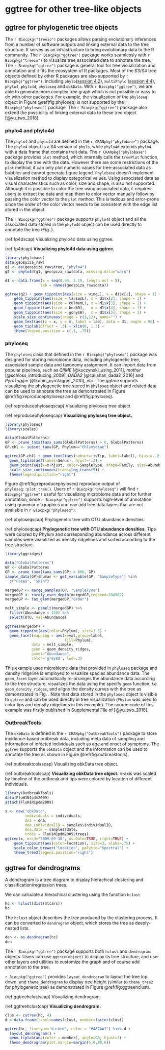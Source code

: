 # ggtree for other tree-like objects {#chapter10}

## ggtree for phylogenetic tree objects

The `r Biocpkg("treeio")` packages allows parsing evolutionary inferences from a number of software outputs and linking external data to the tree structure. It serves as an infrastructure to bring evolutionary data to the R community. The `r Biocpkg("ggtree")` package works seamlessly with `r Biocpkg("treeio")` to visualize tree associated data to annotate the tree. The `r Biocpkg("ggtree")` package is general tool for tree visualization and annotation and it fits the ecosystem of R packages. Most of the S3/S4 tree objects defined by other R packages are also supported by `r Biocpkg("ggtree")`, including `phylo`([session 4.2](#visualizing-phylogenetic-tree-with-ggtree)), `multiPhylo` ([session 4.4](#visualize-a-list-of-trees)), `phylo4`, `phylo4d`, `phyloseq` and `obkData`. With `r Biocpkg("ggtree")`, we are able to generate more complex tree graph which is not possible or easy to do with other packages. For example, the visualization of the `phyloseq` object in Figure \@ref(fig:phyloseq) is not supported by the `r Biocpkg("phyloseq")` package. The `r Biocpkg("ggtree")` package also extend the possibility of linking external data to these tree object [@yu_two_2018].

### phylo4 and phylo4d {#phylobase}

The `phylo4` and `phylo4d` are defined in the `r CRANpkg("phylobase")` package. The `phylo4` object is a S4 version of `phylo`, while `phylo4d` extends `phylo4` with a data frame that contains trait data. The `r CRANpkg("phylobase")` package provides `plot` method, which internally calls the `treePlot` function, to display the tree with the data. However there are some restrictions of the `plot` method, it can only plot numeric values for tree-associated data as bubbles and cannot generate figure legend. `Phylobase` doesn't implement visualization method to display categorical values. Using associated data as visual characteristics such as color, size and shape, is also not supported. Although it is possible to color the tree using associated data, it requires users to extract the data and map them to color vector manually follow by passing the color vector to the `plot` method. This is tedious and error-prone since the order of the color vector needs to be consistent with the edge list stored in the object.


The `r Biocpkg("ggtree")` package supports `phylo4d` object and all the associated data stored in the `phylo4d` object can be used directly to annotate the tree (Fig. \ref{fig:fp4d}).

(ref:fp4dscap) Visualizing phylo4d data using ggtree.

(ref:fp4dcap) **Visualizing phylo4d data using ggtree.** 

```r
library(phylobase)
data(geospiza_raw)
g1 <- as(geospiza_raw$tree, "phylo4")
g2 <- phylo4d(g1, geospiza_raw$data, missing.data="warn")

d1 <- data.frame(x = seq(0.93, 1.15, length.out = 5),
                lab = names(geospiza_raw$data))

ggtree(g2) + geom_tippoint(aes(size = wingL), x = d1$x[1], shape = 1) + 
    geom_tippoint(aes(size = tarsusL), x = d1$x[2], shape = 1) + 
    geom_tippoint(aes(size = culmenL), x = d1$x[3], shape = 1) + 
    geom_tippoint(aes(size = beakD),   x = d1$x[4], shape = 1) + 
    geom_tippoint(aes(size = gonysW),  x = d1$x[5], shape = 1) + 
    scale_size_continuous(range = c(3,12), name="") + 
    geom_text(aes(x = x, y = 0, label = lab), data = d1, angle = 90) +
    geom_tiplab(offset = .3) + xlim(0, 1.3) +
    theme(legend.position = c(.1, .75))  
```



### phyloseq

The `phyloseq` class that defined in the `r Biocpkg("phyloseq")` package was designed for storing microbiome data, including phylogenetic tree, associated sample data and taxonomy assignment. It can import data from popular pipelines, such as *QIIME* [@kuczynski_using_2011], *mothur* [@schloss_introducing_2009], *DADA2* [@callahan_dada2_2016] and *PyroTagger* [@kunin_pyrotagger_2010], *etc.*. The *ggtree* supports visualizing the phylogenetic tree stored in `phyloseq` object and related data can be used to annotate the tree as demonstrated in Figure \@ref(fig:reproducephyloseq) and \@ref(fig:phyloseq).

(ref:reproducephyloseqscap) Visualizing phyloseq tree object.

(ref:reproducephyloseqcap) **Visualizing phyloseq tree object.** 

```r
library(phyloseq)
library(scales)

data(GlobalPatterns)
GP <- prune_taxa(taxa_sums(GlobalPatterns) > 0, GlobalPatterns)
GP.chl <- subset_taxa(GP, Phylum=="Chlamydiae")

ggtree(GP.chl) + geom_text2(aes(subset=!isTip, label=label), hjust=-.2, size=4) +
  geom_tiplab(aes(label=Genus), hjust=-.3) +
  geom_point(aes(x=x+hjust, color=SampleType, shape=Family, size=Abundance),na.rm=TRUE) +
  scale_size_continuous(trans=log_trans(5)) +
  theme(legend.position="right")
```


Figure \@ref(fig:reproducephyloseq) reproduce output of `phyloseq::plot_tree()`. Users of `r Biocpkg("phyloseq")` will find `r Biocpkg("ggtree")` useful for visualizing microbiome data and for further annotation, since `r Biocpkg("ggtree")` supports high-level of annotation using grammar of graphics and can add tree data layers that are not available in `r Biocpkg("phyloseq")`.

(ref:phyloseqscap) Phylogenetic tree with OTU abundance densities.

(ref:phyloseqcap) **Phylogenetic tree with OTU abundance densities.** Tips were colored by Phylum and corresponding abundance across different samples were visualized as density ridgelines and sorted according to the tree structure.

\setstretch{1.2} 
```r
library(ggridges)

data("GlobalPatterns")
GP <- GlobalPatterns
GP <- prune_taxa(taxa_sums(GP) > 600, GP)
sample_data(GP)$human <- get_variable(GP, "SampleType") %in% 
  c("Feces", "Skin") 

mergedGP <- merge_samples(GP, "SampleType")
mergedGP <- rarefy_even_depth(mergedGP,rngseed=394582)
mergedGP <- tax_glom(mergedGP,"Order") 

melt_simple <- psmelt(mergedGP) %>% 
  filter(Abundance < 120) %>% 
  select(OTU, val=Abundance)

ggtree(mergedGP) + 
  geom_tippoint(aes(color=Phylum), size=1.5) +
  geom_facet(mapping = aes(x=val,group=label, 
                           fill=Phylum),
            data = melt_simple, 
            geom = geom_density_ridges,
            panel="Abundance",  
            color='grey80', lwd=.3)
```
\setstretch{1.5}


This example uses microbiome data that provided in `phyloseq` package and density ridgeline is employed to visualize species abundance data. The `geom_facet` layer automatically re-arranges the abundance data according to the tree structure, visualizes the data using the specify `geom` function, *i.e.* `geom_density_ridges`, and aligns the density curves with the tree as demonstrated in Fig. \ref{fig:phyloseq}. Note that data stored in the `phyloseq` object is visible to `ggtree` and can be used directly in tree visualization (`Phylum` was used to color tips and density ridgelines in this example). The source code of this example was firstly published in Supplemental File of [@yu_two_2018].



### OutbreakTools

The `okbData` is defined in the `r CRANpkg("OutbreakTools")` package to store incidence-based outbreak data, including meta data of sampling and information of infected individuals such as age and onset of symptoms. The `ggtree` supports the `obkData` object and the information can be used to annotate the tree as shown in Figure \@ref(fig:outbreaktools).

(ref:outbreaktoolsscap) Visualizing obkData tree object.

(ref:outbreaktoolscap) **Visualizing obkData tree object.** *x*-axis was scaled by timeline of the outbreak and tips were colored by location of different individuals.

\setstretch{1.2}
```r
library(OutbreakTools)
data(FluH1N1pdm2009)
attach(FluH1N1pdm2009)

x <- new("obkData", 
         individuals = individuals, 
         dna = dna,
         dna.individualID = samples$individualID, 
         dna.date = samples$date,
         trees = FluH1N1pdm2009$trees)
ggtree(x, mrsd="2009-09-30", as.Date=TRUE, right=TRUE) +
    geom_tippoint(aes(color=location), size=3, alpha=.75) +
    scale_color_brewer("location", palette="Spectral") +
    theme_tree2(legend.position='right')
```
\setstretch{1.5}



## ggtree for dendrograms {#dendrogram}

A dendrogram is a tree diagram to display hierachical clustering and classification/regression trees.   

We can calculate a hierachical clustering using the function `hclust`

```r
hc <- hclust(dist(mtcars))
hc
```

The `hclust` object describes the tree produced by the clustering process. It can be converted to `dendrogram` object, which stores the tree as deeply-nested lists. 

```r
den <- as.dendrogram(hc)
den
```

The `r Biocpkg("ggtree")` package supports both `hclust` and `dendrogram` objects. Users can use `ggtree(object)` to display its tree structure, and user other layers and utilities to customize the graph and of course add annotation to the tree.

`r Biocpkg("ggtree")` provides `layout_dendrogram` to layout the tree top down, and `theme_dendrogram` to display tree height (similar to `theme_tree2` for phylogenetic tree) as demonstrated in Figure \@ref(fig:ggtreehclust).


(ref:ggtreehclustscap) Visualizing dendrogram.

(ref:ggtreehclustcap) **Visualizing dendrogram.** 


```r
clus <- cutree(hc, 4)
d = data.frame(label=names(clus), member=factor(clus))

ggtree(hc, linetype='dashed', color = "#487AA1") %<+% d + 
  layout_dendrogram() + 
  geom_tiplab(aes(color = member), angle=90, hjust=1) + 
  theme_dendrogram(plot.margin=margin(6,6,80,6))
```

